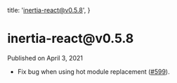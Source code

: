 
  title: 'inertia-react@v0.5.8',
}

<h1>inertia-react@v0.5.8</h1>

<div className="-mt-8 mb-12 text-base font-medium text-gray-600">Published on April 3, 2021</div>

- Fix bug when using hot module replacement ([#599](https://github.com/inertiajs/inertia/pull/599)).
